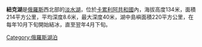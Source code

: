 {{Infobox lake
 | lake_name = 紐克湖<br>Нюк<br>Nuokkijärvi
 | image_lake = Lake Nyuk NASA.jpg
 | caption_lake = 
 | image_bathymetry = 
 | caption_bathymetry = 
 | location = [[卡累利阿共和國|卡累利阿共和國]]
 | coords = {{Coord|64.45|N|31.75|E|type:waterbody_region:RU|display=inline,title}}
 | type = 
 | inflow = 
 | outflow = 
 | catchment = 
 | basin_countries = {{RUS}}
 | length = 
 | width = 
 | area = 214–230 km²
 | depth = 
 | max-depth = 
 | volume = 
 | residence_time = 
 | shore = 
 | elevation = 
 | islands = ''許多島嶼''
 | cities = 
 | frozen = 
}}

'''紐克湖'''是[[俄羅斯|俄羅斯]]西北部的[[淡水湖|淡水湖]]，位於[[卡累利阿共和國|卡累利阿共和國]]內，海拔高度134米，面積214平方公里，平均深度8.6米，最大深度40米，湖中島嶼面積220平方公里，在每年10月下旬開始結冰，直至翌年4月下旬。


[[Category:俄羅斯湖泊|Category:俄羅斯湖泊]]

{{Russia-geo-stub}}